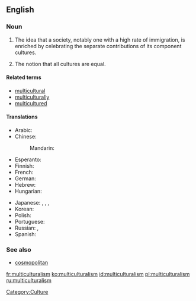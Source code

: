 ==English==
{{wikipedia}}

===Noun===
{{en-noun}}

# The idea that a society, notably one with a high rate of immigration, is enriched by celebrating the separate contributions of its component cultures.
# {{rfv-sense}} The notion that all cultures are equal.

====Related terms====
* [[multicultural]]
* [[multiculturally]]
* [[multicultured]]

====Translations====
{{trans-top|societal idea}}
* Arabic: {{t|ar|التعددية الثقافية|f|tr=al-ta3addudíyya al-thaqaafíyya|sc=Arab}}
* Chinese:
*: Mandarin: {{t|zh|多元文化|tr=duōyuán wénhuà|sc=Hani}}
* Esperanto: {{t|eo|multkulturismo|xs=Esperanto}}
* Finnish: {{t|fi|monikulttuurisuus}}
* French: {{t+|fr|multiculturalisme|m}}
* German: {{t|de|Multikulturalismus|m}}
* Hebrew: {{t|he|רב-תרבותיות|sc=Hebr}}
* Hungarian: {{t|hu|multikulturalizmus}}
{{trans-mid}}
* Japanese: {{t|ja|多元文化論|tr=たげんぶんかろん, tagen-bunka-ron}}, {{t|ja|多文化|tr=たぶんか, ta-bunka}}, {{t|ja|多文化主義|tr=たぶんかしゅぎ, tabunkashugi|sc=Jpan}}, {{t|ja|マルチカルチュラリズム|tr=maruchikaruchurarizumu|sc=Jpan}}
* Korean: {{t|ko|다문화주의|tr=damunhwajuui|sc=Kore}}
* Polish: {{t|pl|wielokulturowość|f}}
* Portuguese: {{t|pt|multiculturalismo|m}}
* Russian: {{t|ru|многокультурность|f|tr=mnogokul'túrnost'}}, {{t|ru|мультикультурализм|m|tr=mul'tikul'turalízm|sc=Cyrl}}
* Spanish: {{t-|es|multiculturalismo|m}}
{{trans-bottom}}

===See also===
* [[cosmopolitan]]

[[Category:Culture]]

[[fr:multiculturalism]]
[[ko:multiculturalism]]
[[id:multiculturalism]]
[[pl:multiculturalism]]
[[ru:multiculturalism]]